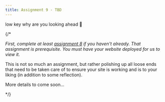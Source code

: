 ```yaml
---
title: Assignment 9 - TBD
---
```


low key why are you looking ahead 🤨

{/* 

_First, complete at least [assignment 8](/content/assignments/assignment-9) if you haven't already.
That assignment is prerequisite. You must have your website deployed for us to view it._

This is not so much an assignment, but rather polishing up all loose ends that need to be taken care of 
to ensure your site is working and is to your liking (in addition to some reflection). 

More details to come soon...

*/}
